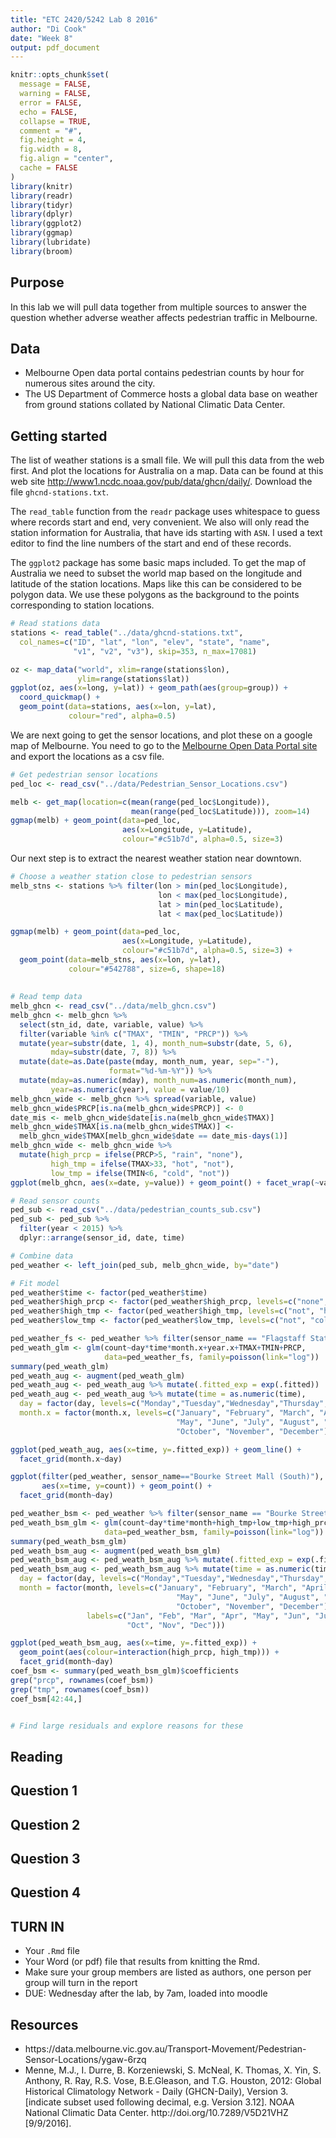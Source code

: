 ```yaml
---
title: "ETC 2420/5242 Lab 8 2016"
author: "Di Cook"
date: "Week 8"
output: pdf_document
---
```


```r
knitr::opts_chunk$set(
  message = FALSE,
  warning = FALSE,
  error = FALSE, 
  echo = FALSE, 
  collapse = TRUE,
  comment = "#",
  fig.height = 4,
  fig.width = 8,
  fig.align = "center",
  cache = FALSE
)
library(knitr)
library(readr)
library(tidyr)
library(dplyr)
library(ggplot2)
library(ggmap)
library(lubridate)
library(broom)
```

## Purpose

In this lab we will pull data together from multiple sources to answer the question whether adverse weather affects pedestrian traffic in Melbourne.

## Data

- Melbourne Open data portal contains pedestrian counts by hour for numerous sites around the city.
- The US Department of Commerce hosts a global data base on weather from ground stations collated by National Climatic Data Center.  

## Getting started

The list of weather stations is a small file. We will pull this data from the web first. And plot the locations for Australia on a map. Data can be found at this web site [http://www1.ncdc.noaa.gov/pub/data/ghcn/daily/](http://www1.ncdc.noaa.gov/pub/data/ghcn/daily/). Download the file `ghcnd-stations.txt`.

The `read_table` function from the `readr` package uses whitespace to guess where records start and end, very convenient. We also will only read the station information for Australia, that have ids starting with `ASN`. I used a text editor to find the line numbers of the start and end of these records. 

The `ggplot2` package has some basic maps included. To get the map of Australia we need to subset the world map based on the longitude and latitude of the station locations. Maps like this can be considered to be polygon data. We use these polygons as the background to the points corresponding to station locations. 

```r
# Read stations data
stations <- read_table("../data/ghcnd-stations.txt", 
  col_names=c("ID", "lat", "lon", "elev", "state", "name", 
              "v1", "v2", "v3"), skip=353, n_max=17081)

oz <- map_data("world", xlim=range(stations$lon),
               ylim=range(stations$lat))
ggplot(oz, aes(x=long, y=lat)) + geom_path(aes(group=group)) + 
  coord_quickmap() + 
  geom_point(data=stations, aes(x=lon, y=lat), 
             colour="red", alpha=0.5)
```

We are next going to get the sensor locations, and plot these on a google map of Melbourne. You need to go to the [Melbourne Open Data Portal site](https://data.melbourne.vic.gov.au/Transport-Movement/Pedestrian-Sensor-Locations/ygaw-6rzq) and export the locations as a csv file.

```r
# Get pedestrian sensor locations
ped_loc <- read_csv("../data/Pedestrian_Sensor_Locations.csv")

melb <- get_map(location=c(mean(range(ped_loc$Longitude)),
                           mean(range(ped_loc$Latitude))), zoom=14)
ggmap(melb) + geom_point(data=ped_loc, 
                         aes(x=Longitude, y=Latitude), 
                         colour="#c51b7d", alpha=0.5, size=3)
```

Our next step is to extract the nearest weather station near downtown. 

```r
# Choose a weather station close to pedestrian sensors
melb_stns <- stations %>% filter(lon > min(ped_loc$Longitude), 
                                 lon < max(ped_loc$Longitude), 
                                 lat > min(ped_loc$Latitude),
                                 lat < max(ped_loc$Latitude))

ggmap(melb) + geom_point(data=ped_loc, 
                         aes(x=Longitude, y=Latitude), 
                         colour="#c51b7d", alpha=0.5, size=3) +
  geom_point(data=melb_stns, aes(x=lon, y=lat), 
             colour="#542788", size=6, shape=18)
```

## 

```r
# Read temp data
melb_ghcn <- read_csv("../data/melb_ghcn.csv")
melb_ghcn <- melb_ghcn %>% 
  select(stn_id, date, variable, value) %>%
  filter(variable %in% c("TMAX", "TMIN", "PRCP")) %>%
  mutate(year=substr(date, 1, 4), month_num=substr(date, 5, 6),
         mday=substr(date, 7, 8)) %>%
  mutate(date=as.Date(paste(mday, month_num, year, sep="-"),
                      format="%d-%m-%Y")) %>%
  mutate(mday=as.numeric(mday), month_num=as.numeric(month_num), 
         year=as.numeric(year), value = value/10)
melb_ghcn_wide <- melb_ghcn %>% spread(variable, value)
melb_ghcn_wide$PRCP[is.na(melb_ghcn_wide$PRCP)] <- 0
date_mis <- melb_ghcn_wide$date[is.na(melb_ghcn_wide$TMAX)]
melb_ghcn_wide$TMAX[is.na(melb_ghcn_wide$TMAX)] <-
  melb_ghcn_wide$TMAX[melb_ghcn_wide$date == date_mis-days(1)]
melb_ghcn_wide <- melb_ghcn_wide %>%
  mutate(high_prcp = ifelse(PRCP>5, "rain", "none"), 
         high_tmp = ifelse(TMAX>33, "hot", "not"), 
         low_tmp = ifelse(TMIN<6, "cold", "not"))
ggplot(melb_ghcn, aes(x=date, y=value)) + geom_point() + facet_wrap(~variable)

# Read sensor counts
ped_sub <- read_csv("../data/pedestrian_counts_sub.csv")
ped_sub <- ped_sub %>% 
  filter(year < 2015) %>%
  dplyr::arrange(sensor_id, date, time) 

# Combine data
ped_weather <- left_join(ped_sub, melb_ghcn_wide, by="date")

# Fit model
ped_weather$time <- factor(ped_weather$time)
ped_weather$high_prcp <- factor(ped_weather$high_prcp, levels=c("none", "rain"))
ped_weather$high_tmp <- factor(ped_weather$high_tmp, levels=c("not", "hot"))
ped_weather$low_tmp <- factor(ped_weather$low_tmp, levels=c("not", "cold"))

ped_weather_fs <- ped_weather %>% filter(sensor_name == "Flagstaff Station")
ped_weath_glm <- glm(count~day*time*month.x+year.x+TMAX+TMIN+PRCP,
                     data=ped_weather_fs, family=poisson(link="log"))
summary(ped_weath_glm)
ped_weath_aug <- augment(ped_weath_glm)
ped_weath_aug <- ped_weath_aug %>% mutate(.fitted_exp = exp(.fitted))
ped_weath_aug <- ped_weath_aug %>% mutate(time = as.numeric(time), 
  day = factor(day, levels=c("Monday","Tuesday","Wednesday","Thursday","Friday","Saturday","Sunday")), 
  month.x = factor(month.x, levels=c("January", "February", "March", "April", 
                                     "May", "June", "July", "August", "September",
                                     "October", "November", "December")))

ggplot(ped_weath_aug, aes(x=time, y=.fitted_exp)) + geom_line() +
  facet_grid(month.x~day)

ggplot(filter(ped_weather, sensor_name=="Bourke Street Mall (South)"), 
       aes(x=time, y=count)) + geom_point() +
  facet_grid(month~day)

ped_weather_bsm <- ped_weather %>% filter(sensor_name == "Bourke Street Mall (South)")
ped_weath_bsm_glm <- glm(count~day*time*month+high_tmp+low_tmp+high_prcp,
                     data=ped_weather_bsm, family=poisson(link="log"))
summary(ped_weath_bsm_glm)
ped_weath_bsm_aug <- augment(ped_weath_bsm_glm)
ped_weath_bsm_aug <- ped_weath_bsm_aug %>% mutate(.fitted_exp = exp(.fitted))
ped_weath_bsm_aug <- ped_weath_bsm_aug %>% mutate(time = as.numeric(time), 
  day = factor(day, levels=c("Monday","Tuesday","Wednesday","Thursday","Friday","Saturday","Sunday"), labels=c("Mon", "Tue", "Wed", "Thu", "Fri", "Sat", "Sun")), 
  month = factor(month, levels=c("January", "February", "March", "April", 
                                     "May", "June", "July", "August", "September",
                                     "October", "November", "December"), 
                 labels=c("Jan", "Feb", "Mar", "Apr", "May", "Jun", "Jul", "Aug", "Sep",
                          "Oct", "Nov", "Dec")))

ggplot(ped_weath_bsm_aug, aes(x=time, y=.fitted_exp)) + 
  geom_point(aes(colour=interaction(high_prcp, high_tmp))) +
  facet_grid(month~day)
coef_bsm <- summary(ped_weath_bsm_glm)$coefficients
grep("prcp", rownames(coef_bsm))
grep("tmp", rownames(coef_bsm))
coef_bsm[42:44,]


# Find large residuals and explore reasons for these

```

## Reading


## Question 1


## Question 2


## Question 3


## Question 4


## TURN IN 

- Your `.Rmd` file
- Your Word (or pdf) file that results from knitting the Rmd.
- Make sure your group members are listed as authors, one person per group will turn in the report
- DUE: Wednesday after the lab, by 7am, loaded into moodle



## Resources

- https://data.melbourne.vic.gov.au/Transport-Movement/Pedestrian-Sensor-Locations/ygaw-6rzq
- Menne, M.J., I. Durre, B. Korzeniewski, S. McNeal, K. Thomas, X. Yin, S. Anthony, R. Ray, R.S. Vose, B.E.Gleason, and T.G. Houston, 2012: Global Historical Climatology Network - Daily (GHCN-Daily), Version 3. [indicate subset used following decimal, 
e.g. Version 3.12]. NOAA National Climatic Data Center. http://doi.org/10.7289/V5D21VHZ [9/9/2016].




